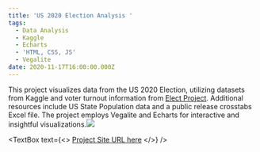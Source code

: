 ```yaml
---
title: 'US 2020 Election Analysis '
tags:
  - Data Analysis
  - Kaggle
  - Echarts
  - 'HTML, CSS, JS'
  - Vegalite
date: 2020-11-17T16:00:00.000Z
---
```


This project visualizes data from the US 2020 Election, utilizing datasets from Kaggle and voter turnout information from [Elect Project](http://www.electproject.org/home/voter-turnout/voter-turnout-data). Additional resources include US State Population data and a public release crosstabs Excel file. The project employs Vegalite and Echarts for interactive and insightful visualizations.![](/vegalite-us.png)

<TextBox
  text={<>
    [Project Site URL ]()[here](https://shanteru.github.io/us-election-vis/)
  </>}
/>
